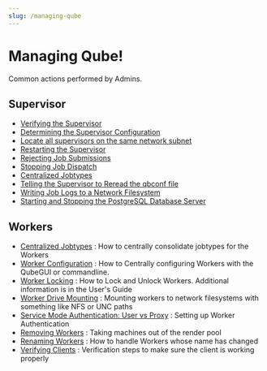 ```yaml
---
slug: /managing-qube
---
```


# Managing Qube!

Common actions performed by Admins.

## Supervisor
- [Verifying the Supervisor](administrators-guide/managing-qube/common-supervisor-actions/Verifying+the+Supervisor)
- [Determining the Supervisor Configuration](administrators-guide/managing-qube/common-supervisor-actions/Determining+the+Supervisor+Configuration)
- [Locate all supervisors on the same network subnet](administrators-guide/managing-qube/common-supervisor-actions/Locate+all+supervisors+on+the+same+network+subnet)
- [Restarting the Supervisor](administrators-guide/managing-qube/common-supervisor-actions/Restarting+the+Supervisor)
- [Rejecting Job Submissions](administrators-guide/managing-qube/common-supervisor-actions/Rejecting+Job+Submissions)
- [Stopping Job Dispatch](administrators-guide/managing-qube/common-supervisor-actions/Stopping+Job+Dispatch)
- [Centralized Jobtypes](administrators-guide/managing-qube/common-supervisor-actions/Centralized+Jobtypes)
- [Telling the Supervisor to Reread the qbconf file](administrators-guide/managing-qube/common-supervisor-actions/Telling+the+Supervisor+to+Reread+the+qbconf+file)
- [Writing Job Logs to a Network Filesystem](administrators-guide/managing-qube/common-supervisor-actions/Writing+Job+Logs+to+a+Network+Filesystem)
- [Starting and Stopping the PostgreSQL Database Server](administrators-guide/managing-qube/common-supervisor-actions/Starting+and+Stopping+the+PostgreSQL+Database+Server)

## Workers
- [Centralized Jobtypes](/administrators-guide/configuring-qube/worker-configuration/Centralized+Jobtypes) : How to centrally consolidate jobtypes for the Workers
- [Worker Configuration](/worker-configuration) : How to Centrally configuring Workers with the QubeGUI or commandline.
- [Worker Locking](/administrators-guide/managing-qube/common-worker-actions/Worker+Locking) : How to Lock and Unlock Workers. Additional information is in the User's Guide
- [Worker Drive Mounting](/administrators-guide/configuring-qube/worker-configuration/Worker+Drive+Mounting) : Mounting workers to network filesystems with something like NFS or UNC paths
- [Service Mode Authentication: User vs Proxy](/administrators-guide/configuring-qube/worker-configuration/Service+Mode+vs+Desktop+User+Mode) : Setting up Worker Authentication
- [Removing Workers](/administrators-guide/managing-qube/common-worker-actions/Worker+Removal) : Taking machines out of the render pool
- [Renaming Workers](/administrators-guide/managing-qube/common-worker-actions/Workers+in+a+Stale+State) : How to handle Workers whose name has changed
- [Verifying Clients](/administrators-guide/managing-qube/common-worker-actions/Verification+Steps+on+the+Client) : Verification steps to make sure the client is working properly
